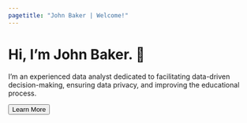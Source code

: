 ```yaml
---
pagetitle: "John Baker | Welcome!"
---
```

<h1>Hi, I'm <span class="gradient_text">John Baker</span>. 👋 </h1>
<p>I'm an experienced data analyst dedicated to facilitating data-driven decision-making, ensuring data privacy, and improving the educational process.</p>
<p><a href="about.qmd" title="Learn More"><button type="button" class="btn btn-primary btn-lg">Learn More</button></a></p>
